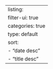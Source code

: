 ---
listing:
  filter-ui: true
  categories: true
  type: default
  sort:
  - "date desc"
  - "title desc"
---